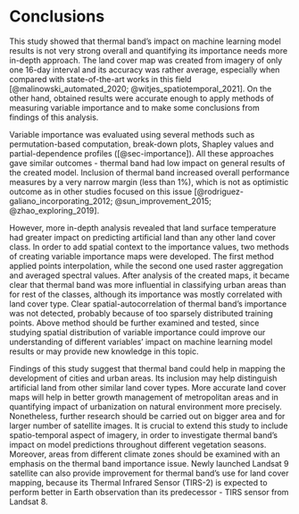 # Conclusions {#conclusion}

This study showed that thermal band's impact on machine learning model results is not very strong overall and quantifying its importance needs more in-depth approach.
The land cover map was created from imagery of only one 16-day interval and its accuracy was rather average, especially when compared with state-of-the-art works in this field [@malinowski_automated_2020; @witjes_spatiotemporal_2021].
On the other hand, obtained results were accurate enough to apply methods of measuring variable importance and to make some conclusions from findings of this analysis.

Variable importance was evaluated using several methods such as permutation-based computation, break-down plots, Shapley values and partial-dependence profiles ([@sec-importance]).
All these approaches gave similar outcomes - thermal band had low impact on general results of the created model.
Inclusion of thermal band increased overall performance measures by a very narrow margin (less than 1%), which is not as optimistic outcome as in other studies focused on this issue [@rodriguez-galiano_incorporating_2012; @sun_improvement_2015; @zhao_exploring_2019].

However, more in-depth analysis revealed that land surface temperature had greater impact on predicting artificial land than any other land cover class.
In order to add spatial context to the importance values, two methods of creating variable importance maps were developed.
The first method applied points interpolation, while the second one used raster aggregation and averaged spectral values.
After analysis of the created maps, it became clear that thermal band was more influential in classifying urban areas than for rest of the classes, although its importance was mostly correlated with land cover type.
Clear spatial-autocorrelation of thermal band's importance was not detected, probably because of too sparsely distributed training points.
Above method should be further examined and tested, since studying spatial distribution of variable importance could improve our understanding of different variables' impact on machine learning model results or may provide new knowledge in this topic.

Findings of this study suggest that thermal band could help in mapping the development of cities and urban areas.
Its inclusion may help distinguish artificial land from other similar land cover types.
More accurate land cover maps will help in better growth management of metropolitan areas and in quantifying impact of urbanization on natural environment more precisely.
Nonetheless, further research should be carried out on bigger area and for larger number of satellite images.
It is crucial to extend this study to include spatio-temporal aspect of imagery, in order to investigate thermal band's impact on model predictions throughout different vegetation seasons.
Moreover, areas from different climate zones should be examined with an emphasis on the thermal band importance issue.
Newly launched Landsat 9 satellite can also provide improvement for thermal band's use for land cover mapping, because its Thermal Infrared Sensor (TIRS-2) is expected to perform better in Earth observation than its predecessor - TIRS sensor from Landsat 8. 
